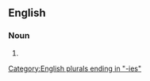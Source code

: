 ==English==

===Noun===
{{head|en|noun form}}

# {{plural of|en|atonality}}

[[Category:English plurals ending in "-ies"]]